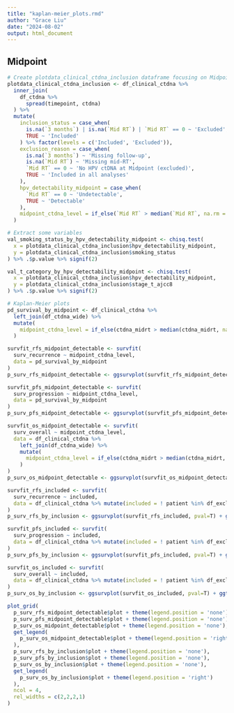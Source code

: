 ```yaml
---
title: "kaplan-meier_plots.rmd"
author: "Grace Liu"
date: "2024-08-02"
output: html_document
---
```


## Midpoint

```r

# Create plotdata_clinical_ctdna_inclusion dataframe focusing on Midpoint HPV DNA
plotdata_clinical_ctdna_inclusion <- df_clinical_ctdna %>%
  inner_join(
    df_ctdna %>%
      spread(timepoint, ctdna)
  ) %>%
  mutate(
    inclusion_status = case_when(
      is.na(`3 months`) | is.na(`Mid RT`) | `Mid RT` == 0 ~ 'Excluded',
      TRUE ~ 'Included'
    ) %>% factor(levels = c('Included', 'Excluded')),
    exclusion_reason = case_when(
      is.na(`3 months`) ~ 'Missing follow-up',
      is.na(`Mid RT`) ~ 'Missing mid-RT',
      `Mid RT` == 0 ~ 'No HPV ctDNA at Midpoint (excluded)',
      TRUE ~ 'Included in all analyses'
    ),
    hpv_detectability_midpoint = case_when(
      `Mid RT` == 0 ~ 'Undetectable',
      TRUE ~ 'Detectable'
    ),
    midpoint_ctdna_level = if_else(`Mid RT` > median(`Mid RT`, na.rm = TRUE), 'Above Median', 'Below Median')
  )

# Extract some variables
val_smoking_status_by_hpv_detectability_midpoint <- chisq.test(
  x = plotdata_clinical_ctdna_inclusion$hpv_detectability_midpoint,
  y = plotdata_clinical_ctdna_inclusion$smoking_status
) %>% .$p.value %>% signif(2)

val_t_category_by_hpv_detectability_midpoint <- chisq.test(
  x = plotdata_clinical_ctdna_inclusion$hpv_detectability_midpoint,
  y = plotdata_clinical_ctdna_inclusion$stage_t_ajcc8
) %>% .$p.value %>% signif(2)

# Kaplan-Meier plots
pd_survival_by_midpoint <- df_clinical_ctdna %>%
  left_join(df_ctdna_wide) %>%
  mutate(
    midpoint_ctdna_level = if_else(ctdna_midrt > median(ctdna_midrt, na.rm = TRUE), 'Above Median', 'Below Median')
  )

survfit_rfs_midpoint_detectable <- survfit(
  surv_recurrence ~ midpoint_ctdna_level,
  data = pd_survival_by_midpoint
)
p_surv_rfs_midpoint_detectable <- ggsurvplot(survfit_rfs_midpoint_detectable, pval = T) + ggtitle('RFS by Midpoint HPV DNA Level')

survfit_pfs_midpoint_detectable <- survfit(
  surv_progression ~ midpoint_ctdna_level,
  data = pd_survival_by_midpoint
)
p_surv_pfs_midpoint_detectable <- ggsurvplot(survfit_pfs_midpoint_detectable, pval = T) + ggtitle('PFS by Midpoint HPV DNA Level')

survfit_os_midpoint_detectable <- survfit(
  surv_overall ~ midpoint_ctdna_level,
  data = df_clinical_ctdna %>%
    left_join(df_ctdna_wide) %>%
    mutate(
      midpoint_ctdna_level = if_else(ctdna_midrt > median(ctdna_midrt, na.rm = TRUE), 'Above Median', 'Below Median')
    )
)
p_surv_os_midpoint_detectable <- ggsurvplot(survfit_os_midpoint_detectable, pval = T) + ggtitle('OS by Midpoint HPV DNA Level')

survfit_rfs_included <- survfit(
  surv_recurrence ~ included,
  data = df_clinical_ctdna %>% mutate(included = ! patient %in% df_exclude$patient)
)
p_surv_rfs_by_inclusion <- ggsurvplot(survfit_rfs_included, pval=T) + ggtitle('RFS by inclusion status')

survfit_pfs_included <- survfit(
  surv_progression ~ included,
  data = df_clinical_ctdna %>% mutate(included = ! patient %in% df_exclude$patient)
)
p_surv_pfs_by_inclusion <- ggsurvplot(survfit_pfs_included, pval=T) + ggtitle('PFS by inclusion status')

survfit_os_included <- survfit(
  surv_overall ~ included,
  data = df_clinical_ctdna %>% mutate(included = ! patient %in% df_exclude$patient)
)
p_surv_os_by_inclusion <- ggsurvplot(survfit_os_included, pval=T) + ggtitle('OS by inclusion status')

plot_grid(
  p_surv_rfs_midpoint_detectable$plot + theme(legend.position = 'none'),
  p_surv_pfs_midpoint_detectable$plot + theme(legend.position = 'none'),
  p_surv_os_midpoint_detectable$plot + theme(legend.position = 'none'),
  get_legend(
    p_surv_os_midpoint_detectable$plot + theme(legend.position = 'right')
  ),
  p_surv_rfs_by_inclusion$plot + theme(legend.position = 'none'),
  p_surv_pfs_by_inclusion$plot + theme(legend.position = 'none'),
  p_surv_os_by_inclusion$plot + theme(legend.position = 'none'),
  get_legend(
    p_surv_os_by_inclusion$plot + theme(legend.position = 'right')
  ),
  ncol = 4,
  rel_widths = c(2,2,2,1)
)

```
